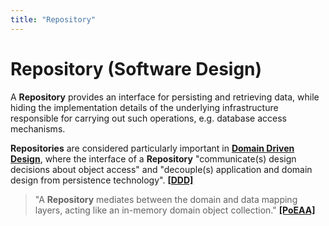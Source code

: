 ```yaml
---
title: "Repository"
---
```



# Repository (Software Design)

A **Repository** provides an interface for persisting and retrieving data, while hiding the implementation details of
the underlying infrastructure responsible for carrying out such operations, e.g. database access mechanisms.

**Repositories** are considered particularly important in [**Domain Driven Design**](ddd.domaindrivendesign), where the interface of a **Repository**
"communicate(s) design decisions about object access" and "decouple(s) application and domain design from persistence technology".
[**[DDD]**](/docs/bibliography#ddd)

> "A **Repository** mediates between the domain and data mapping layers, acting like an in-memory domain object collection." [**[PoEAA]**](/docs/bibliography#poeaa)


<BackButton />